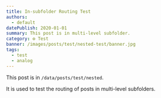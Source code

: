 ```yaml
---
title: In-subfolder Routing Test
authors:
  - default
datePublish: 2020-01-01
summary: This post is in multi-level subfolder.
category: ⚙️ Test
banner: /images/posts/test/nested-test/banner.jpg
tags:
  - test
  - analog
---
```


This post is in `/data/posts/test/nested`.

It is used to test the routing of posts in multi-level subfolders.
